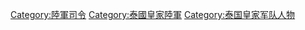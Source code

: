 [[Category:陸軍司令|Category:陸軍司令]]
[[Category:泰國皇家陸軍|Category:泰國皇家陸軍]]
[[Category:泰国皇家军队人物|Category:泰国皇家军队人物]]